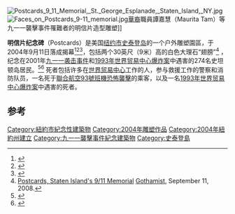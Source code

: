 {{Coord|40|38|48|N|74|4|35|W|region:US-NY_type:landmark|display=title}}
[[File:Postcards_9_11_Memorial,_St._George_Esplanade,_Staten_Island,_NY.jpg|thumb]]
[[File:Faces_on_Postcards_9-11_memorial.jpg|thumb]][[華裔美國人|華裔]]職員譚嘉慧（Maurita Tam）等九一一襲擊事件罹難者的明信片造型雕塑]]

'''明信片纪念碑'''（Postcards）是美国[[纽约市|纽约市]][[史泰登岛|史泰登岛]]的一个户外雕塑園區，于2004年9月11日落成揭幕<ref>{{cite news |title='Postcards' Gets Nod For S.I. 9/11 Memorial |url=http://articles.nydailynews.com/2003-06-18/local/18229088_1_postcards-world-trade-center-vietnam-war-memorial |publisher=[[New_York_Daily_News|New York Daily News]] |date=June 18, 2003 |first=Mary |last=Engels |accessdate=2016-12-09 |archive-date=2012-06-16 |archive-url=https://web.archive.org/web/20120616073636/http://articles.nydailynews.com/2003-06-18/local/18229088_1_postcards-world-trade-center-vietnam-war-memorial |dead-url=no }}</ref><ref>{{cite news|title=9/11 Memorial Unveiled On Staten Island|url=http://www.ny1.com/content/top_stories/43204/9-11-memorial-unveiled-on-staten-island|publisher=[[NY1|NY1]] News|date=09/10/2004|accessdate=2016-12-09|archive-date=2012-10-05|archive-url=https://web.archive.org/web/20121005195916/http://www.ny1.com/content/top_stories/43204/9-11-memorial-unveiled-on-staten-island|dead-url=no}}</ref><ref>{{cite news|title=9-11 Groundbreaking for Memorial On S.I. |url=http://www.nydailynews.com/archives/ny_local/2003/08/28/2003-08-28_9-11_groundbreaking_for_memo.html |publisher=New York Daily News |date=August 28, 2003 |deadurl=yes |archiveurl=https://web.archive.org/web/20080605043930/http://www.nydailynews.com/archives/ny_local/2003/08/28/2003-08-28_9-11_groundbreaking_for_memo.html |archivedate=June 5, 2008 }}</ref>，包括两个30英尺（9米）高的白色大理石“翅膀”<ref>[http://gothamist.com/2008/09/11/staten_islands_911_memorial.php#photo-1 Postcards, Staten Island's 9/11 Memorial] {{webarchive|url=https://web.archive.org/web/20150508214012/http://gothamist.com/2008/09/11/staten_islands_911_memorial.php |date=2015-05-08 }} [[Gothamist|Gothamist]], September 11, 2008.</ref>
，纪念在2001年[[九一一袭击事件|九一一袭击事件]]和[[1993年世界贸易中心爆炸案|1993年世界贸易中心爆炸案]]中遇害的274名史坦顿岛居民。<ref name="SIMemorial">{{cite web |url=http://statenislandusa.com/pages/memorial.html |title=Staten Island September 11 Memorial |publisher=StatenIslandUSA.com |accessdate=2009-12-29 |deadurl=yes |archiveurl=https://web.archive.org/web/20090912003107/http://statenislandusa.com/pages/memorial.html |archivedate=2009-09-12 }}</ref><ref>{{cite news|title= 'Postcards' 9/11 Memorial Vandalized|url= http://www.huffingtonpost.com/2010/08/18/staten-island-postcards-s_n_686104.html|publisher= Huffington Post|date= August 18, 2010|accessdate= 2016-12-09|archive-date= 2016-03-06|archive-url= https://web.archive.org/web/20160306113801/http://www.huffingtonpost.com/2010/08/18/staten-island-postcards-s_n_686104.html|dead-url= no}}</ref> 死者包括许多在[[世界貿易中心_(1973年至2001年)|世界贸易中心]]工作的人，参与救援工作的警察和消防队员，一名死于[[聯合航空93號班機恐怖襲擊|聯合航空93號班機恐怖襲擊]]的乘客，以及一名[[1993年世界贸易中心爆炸案|1993年世界贸易中心爆炸案]]中遇害的死者。

==参考==
{{Reflist}}
{{September 11}}
[[Category:紐約市紀念性建築物|Category:紐約市紀念性建築物]]
[[Category:2004年雕塑作品|Category:2004年雕塑作品]]
[[Category:2004年紐約州建立|Category:2004年紐約州建立]]
[[Category:九一一襲擊事件紀念建築物|Category:九一一襲擊事件紀念建築物]]
[[Category:史泰登島|Category:史泰登島]]